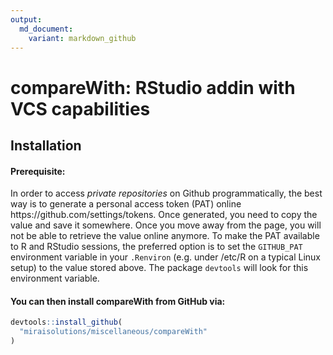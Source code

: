 ```yaml
---
output:
  md_document:
    variant: markdown_github
---
```


<!-- README.md is generated from README.Rmd. Please edit that file -->

# **compareWith**: RStudio addin with VCS capabilities

## Installation

#### Prerequisite:
In order to access *private repositories* on Github programmatically, the best way
is to generate a personal access token (PAT) online https://github.com/settings/tokens.
Once generated, you need to copy the value and save it somewhere. Once you move
away from the page, you will not be able to retrieve the value online anymore.
To make the PAT available to R and RStudio sessions, the preferred option is to
set the `GITHUB_PAT` environment variable in your `.Renviron` (e.g. under /etc/R
on a typical Linux setup) to the value stored above. The package `devtools` will
look for this environment variable.

#### You can then install **compareWith** from GitHub via:
```r
devtools::install_github(
  "miraisolutions/miscellaneous/compareWith"
)
```
